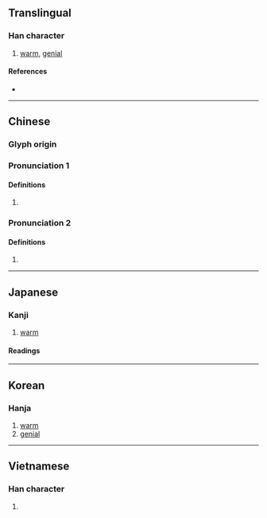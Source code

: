{{also|暖}}
{{character info}}
==Translingual==

===Han character===
{{Han char|rn=86|rad=火|as=09|sn=13|four=92847|canj=FBME|ids=⿰火爰}}

# [[warm]], [[genial]]

====References====
* {{Han ref|kx=0676.220|dkj=19196|dj=1087.220|hdz=32219.050|uh=7156|ud=29014|bh=B7DC|bd=47068}}

----

==Chinese==
{{zh-forms|s=暖}}

===Glyph origin===
{{Han etym}}

===Pronunciation 1===
{{zh-pron
|m=nuǎn
|c=nyun5
|h=pfs=
|md=
|mn=
|mc=2
|oc=1
|cat=a
}}

====Definitions====
{{zh-hanzi}}

# {{zh-alt-form|暖|[[warm]]}}

===Pronunciation 2===
{{zh-pron
|m=xuān
|c=hyun1
|h=pfs=
|md=
|mn=
|mc=1
|oc=2
|cat=a
}}

====Definitions====
{{zh-hanzi}}

# {{zh-alt-form|暄|[[warm]]}}

----

==Japanese==

===Kanji===
{{ja-kanji|grade=|rs=火09}}

# [[warm]]

====Readings====
{{ja-readings
|goon=こん, なん
|kanon=けん, だん
|kun=あたた-か, あたた-める}}

----

==Korean==

===Hanja===
{{ko-hanja|hangeul=난|eumhun=|rv=nan|mr=nan|y=nan}}

# [[warm]]
# [[genial]]

----

==Vietnamese==

===Han character===
{{vi-readings|rs=火09|hanviet=noãn |nom=}}

# {{rfdef|vi|sort=火09}}

{{cln|vi|Han tu}}